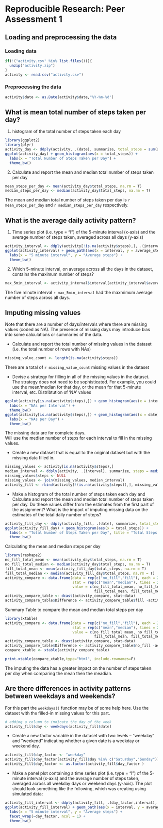 # Reproducible Research: Peer Assessment 1


## Loading and preprocessing the data

### Loading data
```r
if(!("activity.csv" %in% list.files())){
  unzip("activity.zip")
}
activity <- read.csv("activity.csv")
```

### Preprocessing the data
```r
activity$date <- as.Date(activity$date,"%Y-%m-%d")
```


## What is mean total number of steps taken per day?

1.  histogram of the total number of steps taken each day
```r
library(ggplot2)
library(plyr)
activity_day <- ddply(activity, .(date), summarize, total_steps = sum(steps))
ggplot(activity_day) + geom_histogram(aes(x = total_steps)) + 
  labs(x = "Total Number of Steps Taken per Day") + 
  theme_bw()
```


2.  Calculate and report the mean and median total number of steps taken per day
```r
mean_steps_per_day <- mean(activity_day$total_steps, na.rm = T)
median_steps_per_day <- median(activity_day$total_steps, na.rm = T)
```

The mean and median total number of steps taken per day is `r mean_steps_per_day` and `r median_steps_per_day` respectively.

## What is the average daily activity pattern?

1. Time series plot (i.e. type = "l") of the 5-minute interval (x-axis) and the average number of steps taken, averaged across all days (y-axis)
```r
activity_interval <- ddply(activity[!is.na(activity$steps),], .(interval), summarize, average_steps = mean(steps))
ggplot(activity_interval) + geom_path(aes(x = interval, y = average_steps)) + 
  labs(x = "5 minute interval", y = "Average steps") + 
  theme_bw()
```

2. Which 5-minute interval, on average across all the days in the dataset, contains the maximum number of steps?
```r
max_5min_interval <- activity_interval$interval[activity_interval$average_steps == max(activity_interval$average_steps)]
```
The five minute interval `r max_5min_interval` had the maxmimum average number of steps across all days.


## Imputing missing values

Note that there are a number of days/intervals where there are missing values (coded as NA). The presence of missing days may introduce bias into some calculations or summaries of the data.

* Calculate and report the total number of missing values in the dataset (i.e. the total number of rows with NAs)
```r
missing_value_count <- length(is.na(activity$steps))
```
There are a total of `r missing_value_count` missing values in the dataset

* Devise a strategy for filling in all of the missing values in the dataset. The strategy does not need to be sophisticated. For example, you could use the mean/median for that day, or the mean for that 5-minute interval, etc.
Distribtution of 'NA' values
```r
ggplot(activity[is.na(activity$steps),]) + geom_histogram(aes(x = interval)) + 
  labs(x = "NAs per Interval") + 
  theme_bw()
ggplot(activity[is.na(activity$steps),]) + geom_histogram(aes(x = date)) + 
  labs(x = "NAs per Day") + 
  theme_bw()
```
The missing data are for complete days.  
Will use the median number of steps for each interval to fill in the missing values. 

* Create a new dataset that is equal to the original dataset but with the missing data filled in.
```r
missing_values <- activity[is.na(activity$steps),]
median_interval <- ddply(activity, .(interval), summarize, steps = median(steps, na.rm = T))
missing_values$steps <- NULL
missing_values <- join(missing_values, median_interval)
activity_fill <- rbind(activity[!(is.na(activity$steps)),], missing_values)
```

* Make a histogram of the total number of steps taken each day and Calculate and report the mean and median total number of steps taken per day. Do these values differ from the estimates from the first part of the assignment? What is the impact of imputing missing data on the estimates of the total daily number of steps?
```r
activity_fill_day <- ddply(activity_fill, .(date), summarize, total_steps = sum(steps))
ggplot(activity_fill_day) + geom_histogram(aes(x = total_steps)) + 
  labs(x = "Total Number of Steps Taken per Day", title = "Total Steps with Imputating the Data") + 
  theme_bw()
```

Calculating the mean and median steps per day
```r
library(reshape2)
no_fill_total_mean <- mean(activity_day$total_steps, na.rm = T)
no_fill_total_median <- median(activity_day$total_steps, na.rm = T)
fill_total_mean <- mean(activity_fill_day$total_steps, na.rm = T)
fill_total_median <- median(activity_fill_day$total_steps, na.rm = T)
activity_compare <- data.frame(data = rep(c("no_fill","fill"), each = 2),
                               stat = rep(c("mean","median"), times = 2),
                               value = c(no_fill_total_mean, no_fill_total_median,
                                         fill_total_mean, fill_total_median))
activity_compare_table <- dcast(activity_compare, stat~data)
activity_compare_table$Difference <- activity_compare_table$fill -activity_compare_table$no_fill
```
Summary Table to compare the mean and median total steps per day
```r
library(xtable)
activity_compare <- data.frame(data = rep(c("no_fill","fill"), each = 2),
                               stat = rep(c("mean","median"), times = 2),
                               value = c(no_fill_total_mean, no_fill_total_median,
                                         fill_total_mean, fill_total_median))
activity_compare_table <- dcast(activity_compare, stat~data)
activity_compare_table$Difference <- activity_compare_table$no_fill -activity_compare_table$fill
compare_xtable <- xtable(activity_compare_table)
```
```r
print.xtable(compare_xtable,type="html", include.rownames=F)
```
The imputing the data has a greater impact on the number of steps taken per day when comparing the mean then the meadian.   

## Are there differences in activity patterns between weekdays and weekends?
For this part the `weekdays()` function may be of some help here. Use the dataset with the filled-in missing values for this part.
```r
# adding a column to indicate the day of the week
activity_fill$day <- weekdays(activity_fill$date)
```

* Create a new factor variable in the dataset with two levels -- "weekday" and "weekend" indicating whether a given date is a weekday or weekend day.
```r
activity_fill$day_factor <- "weekday"
activity_fill$day_factor[activity_fill$day %in% c("Saturday","Sunday")] <- "weekend"
activity_fill$day_factor <- as.factor(activity_fill$day_factor )
```

* Make a panel plot containing a time series plot (i.e. type = "l") of the 5-minute interval (x-axis) and the average number of steps taken, averaged across all weekday days or weekend days (y-axis). The plot should look something like the following, which was creating using simulated data:
```r
activity_fill_interval <- ddply(activity_fill, .(day_factor,interval), summarize, average_steps = mean(steps))
ggplot(activity_fill_interval) + geom_path(aes(x = interval, y = average_steps)) + 
  labs(x = "5 minute interval", y = "Average steps") + 
  facet_wrap(~day_factor, ncol = 1) + 
  theme_bw()
```

